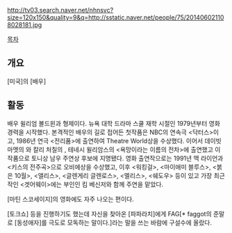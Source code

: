 http://tv03.search.naver.net/nhnsvc?size=120x150&quality=9&q=http://sstatic.naver.net/people/75/201406021108028181.jpg

[[목차]]
== 개요 ==
[미국]의 [배우]
== 활동 ==
배우 윌리엄 볼드윈과 형제이다. 뉴욕 대학 드라마 스쿨 재학 시절인 1979년부터 영화 경력을 시작했다. 본격적인 배우의 길로 접어든 첫작품은 NBC의 연속극 <닥터스>이고, 1986년 연극 <전리품>에 출연하여 Theatre World상을 수상했다. 이어서 데이빗 마멧의 와 칼리 처칠의 , 테네시 윌리암스의 <욕망이라는 이름의 전차>에 출연했고 이 작품으로 토니상 남우 주연상 후보에 지명됐다. 영화 출연작으로는 1991년 맥 라이언과 <키스의 전주곡>으로 오비에상을 수상했고, 이후 <워킹걸>, <마이애미 블루스>, <붉은 10월>, <앨리스>, <글렌게리 글렌로스>, <멜리스>, <쉐도우> 등이 있고 가장 최근작인 <겟어웨이>에는 부인인 킴 베신저와 함께 주연을 맡았다.

[마틴 스코세이지]의 영화에도 자주 나오는 편이다.

[토크쇼] 등을 진행하기도 했는데 자신을 찾아온 [파파라치]에게 FAG[* faggot의 준말로 [동성애자]를 극도로 모독하는 말이다.]라는 말을 쓰는 바람에 구설수에 올랐다.
